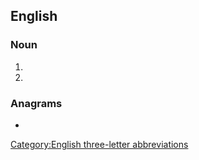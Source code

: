 {{also|ádh|-adh}}
==English==

===Noun===
{{en-noun|~}}

# {{initialism of|[[antidiuretic]] [[hormone]]|lang=en}}
# {{initialism of|[[alcohol]] [[dehydrogenase]]|lang=en}}

===Anagrams===
* {{anagrams|en|AHD|DHA|HDA|dah|had}}

[[Category:English three-letter abbreviations]]